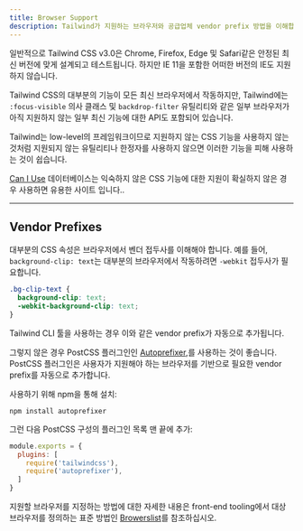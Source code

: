 ```yaml
---
title: Browser Support
description: Tailwind가 지원하는 브라우저와 공급업체 vendor prefix 방법을 이해합니다.
---
```


일반적으로 Tailwind CSS v3.0은 Chrome, Firefox, Edge 및 Safari같은 안정된 최신 버전에 맞게 설계되고 테스트됩니다. 하지만 IE 11을 포함한 어떠한 버전의 IE도 지원하지 않습니다.

Tailwind CSS의 대부분의 기능이 모든 최신 브라우저에서 작동하지만, Tailwind에는 `:focus-visible` 의사 클래스 및 `backdrop-filter` 유틸리티와 같은 일부 브라우저가 아직 지원하지 않는 일부 최신 기능에 대한 API도 포함되어 있습니다.

Tailwind는 low-level의 프레임워크이므로 지원하지 않는 CSS 기능을 사용하지 않는 것처럼 지원되지 않는 유틸리티나 한정자를 사용하지 않으면 이러한 기능을 피해 사용하는 것이 쉽습니다.

[Can I Use](https://caniuse.com/?search=visible) 데이터베이스는 익숙하지 않은 CSS 기능에 대한 지원이 확실하지 않은 경우 사용하면 유용한 사이트 입니다..

---

## Vendor Prefixes

대부분의 CSS 속성은 브라우저에서 벤더 접두사를 이해해야 합니다. 예를 들어, `background-clip: text`는 대부분의 브라우저에서 작동하려면 `-webkit` 접두사가 필요합니다.

```css
.bg-clip-text {
  background-clip: text;
  -webkit-background-clip: text;
}
```

Tailwind CLI 툴을 사용하는 경우 이와 같은 vendor prefix가 자동으로 추가됩니다.

그렇지 않은 경우 PostCSS 플러그인인 [Autoprefixer](https://github.com/postcss/autoprefixer),를 사용하는 것이 좋습니다. PostCSS 플러그인은 사용자가 지원해야 하는 브라우저를 기반으로 필요한 vendor prefix를 자동으로 추가합니다.

사용하기 위해 npm을 통해 설치:

```shell
npm install autoprefixer
```

그런 다음 PostCSS 구성의 플러그인 목록 맨 끝에 추가:

```js
module.exports = {
  plugins: [
    require('tailwindcss'),
    require('autoprefixer'),
  ]
}
```

지원할 브라우저를 지정하는 방법에 대한 자세한 내용은 front-end tooling에서 대상 브라우저를 정의하는 표준 방법인 [Browerslist](https://github.com/browserslist/browserslist)를 참조하십시오.
